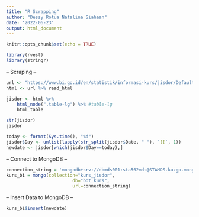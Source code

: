 ---
title: "R Scrapping"
author: "Dessy Rotua Natalina Siahaan"
date: '2022-06-23'
output: html_document
---

```{r setup, include=FALSE}
knitr::opts_chunk$set(echo = TRUE)
```

```{r}
library(rvest)
library(stringr)
```
-- Scraping --

```{r}
url <- "https://www.bi.go.id/en/statistik/informasi-kurs/jisdor/Default.aspx"
html <- url %>% read_html
```

```{r}
jisdor <- html %>%
    html_node(".table-lg") %>% #table-lg
    html_table

str(jisdor)
jisdor
```

```{r}
today <- format(Sys.time(), "%d")
jisdor$Day <- unlist(lapply(str_split(jisdor$Date, " "), `[[`, 1))
newdate <- jisdor[which(jisdor$Day==today),]
```

-- Connect to MongoDB --


```{r}
connection_string = 'mongodb+srv://dbmds001:sta562mds@STAMDS.kuzgp.mongodb.net/?retryWrites=true&w=majority'
kurs_bi = mongo(collection="kurs_jisdor",
                         db="bot_kurs",
                         url=connection_string)
```

-- Insert Data to MongoDB --
```{r}
kurs_bi$insert(newdate)
```
